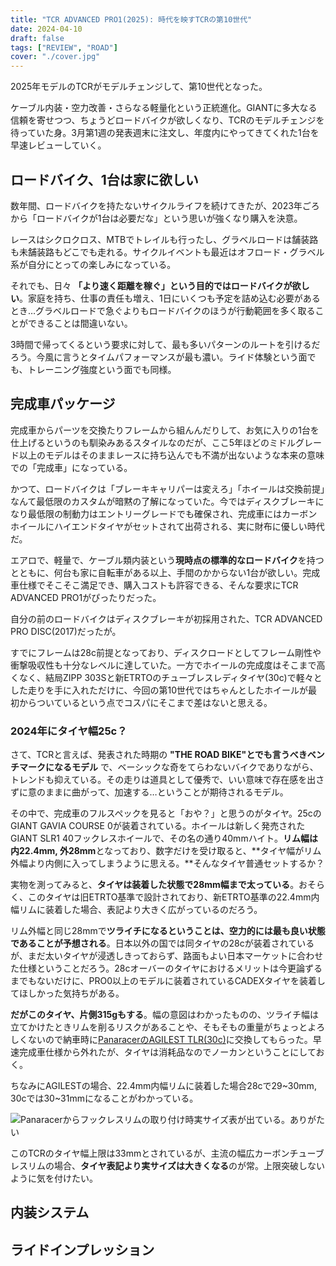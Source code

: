 ```yaml
---
title: "TCR ADVANCED PRO1(2025): 時代を映すTCRの第10世代"
date: 2024-04-10
draft: false
tags: ["REVIEW", "ROAD"]
cover: "./cover.jpg"
---
```


2025年モデルのTCRがモデルチェンジして、第10世代となった。

ケーブル内装・空力改善・さらなる軽量化という正統進化。GIANTに多大なる信頼を寄せつつ、ちょうどロードバイクが欲しくなり、TCRのモデルチェンジを待っていた身。3月第1週の発表週末に注文し、年度内にやってきてくれた1台を早速レビューしていく。

## ロードバイク、1台は家に欲しい

数年間、ロードバイクを持たないサイクルライフを続けてきたが、2023年ごろから「ロードバイクが1台は必要だな」という思いが強くなり購入を決意。

レースはシクロクロス、MTBでトレイルも行ったし、グラベルロードは舗装路も未舗装路もどこでも走れる。サイクルイベントも最近はオフロード・グラベル系が自分にとっての楽しみになっている。

それでも、日々 **「より速く距離を稼ぐ」という目的ではロードバイクが欲しい**。家庭を持ち、仕事の責任も増え、1日にいくつも予定を詰め込む必要があるとき…グラベルロードで急ぐよりもロードバイクのほうが行動範囲を多く取ることができることは間違いない。

3時間で帰ってくるという要求に対して、最も多いパターンのルートを引けるだろう。今風に言うとタイムパフォーマンスが最も濃い。ライド体験という面でも、トレーニング強度という面でも同様。

## 完成車パッケージ

完成車からパーツを交換たりフレームから組んんだりして、お気に入りの1台を仕上げるというのも馴染みあるスタイルなのだが、ここ5年ほどのミドルグレード以上のモデルはそのままレースに持ち込んでも不満が出ないような本来の意味での「完成車」になっている。

かつて、ロードバイクは「ブレーキキャリパーは変えろ」「ホイールは交換前提」なんて最低限のカスタムが暗黙の了解になっていた。今ではディスクブレーキになり最低限の制動力はエントリーグレードでも確保され、完成車にはカーボンホイールにハイエンドタイヤがセットされて出荷される、実に財布に優しい時代だ。

エアロで、軽量で、ケーブル類内装という**現時点の標準的なロードバイク**を持つとともに、何台も家に自転車がある以上、手間のかからない1台が欲しい。完成車仕様でそこそこ満足でき、購入コストも許容できる、そんな要求にTCR ADVANCED PRO1がぴったりだった。

自分の前のロードバイクはディスクブレーキが初採用された、TCR ADVANCED PRO DISC(2017)だったが。

<LinkBox url="https://blog.gensobunya.net/post/2016/10/tcr-advanced-pro-disc/" />

すでにフレームは28c前提となっており、ディスクロードとしてフレーム剛性や衝撃吸収性も十分なレベルに達していた。一方でホイールの完成度はそこまで高くなく、結局ZIPP 303Sと新ETRTOのチューブレスレディタイヤ(30c)で軽々とした走りを手に入れただけに、今回の第10世代ではちゃんとしたホイールが最初からついているという点でコスパにそこまで差はないと思える。

### 2024年にタイヤ幅25c？

さて、TCRと言えば、発表された時期の **"THE ROAD BIKE"とでも言うべきベンチマークになるモデル** で、ベーシックな奇をてらわないバイクでありながら、トレンドも抑えている。その走りは道具として優秀で、いい意味で存在感を出さずに意のままに曲がって、加速する…ということが期待されるモデル。

その中で、完成車のフルスペックを見ると「おや？」と思うのがタイヤ。25cのGIANT GAVIA COURSE 0が装着されている。ホイールは新しく発売されたGIANT SLR1 40フックレスホイールで、その名の通り40mmハイト。**リム幅は内22.4mm, 外28mm**となっており、数字だけを受け取ると、**タイヤ幅がリム外幅より内側に入ってしまうように思える。**そんなタイヤ普通セットするか？

実物を測ってみると、**タイヤは装着した状態で28mm幅まで太っている**。おそらく、このタイヤは旧ETRTO基準で設計されており、新ETRTO基準の22.4mm内幅リムに装着した場合、表記より大きく広がっているのだろう。

リム外幅と同じ28mmで**ツライチになるということは、空力的には最も良い状態であることが予想される**。日本以外の国では同タイヤの28cが装着されているが、まだ太いタイヤが浸透しきっておらず、路面もよい日本マーケットに合わせた仕様ということだろう。28cオーバーのタイヤにおけるメリットは今更論ずるまでもないだけに、PRO0以上のモデルに装着されているCADEXタイヤを装着してほしかった気持ちがある。

**だがこのタイヤ、片側315gもする**。幅の意図はわかったものの、ツライチ幅は立てかけたときリムを削るリスクがあることや、そもそもの重量がちょっとよろしくないので納車時に[PanaracerのAGILEST TLR(30c)](https://amzn.to/3vwJkca)に交換してもらった。早速完成車仕様から外れたが、タイヤは消耗品なのでノーカンということにしておく。

ちなみにAGILESTの場合、22.4mm内幅リムに装着した場合28cで29~30mm, 30cでは30~31mmになることがわかっている。

![Panaracerからフックレスリムの取り付け時実サイズ表が出ている。ありがたい](./image.png)

このTCRのタイヤ幅上限は33mmとされているが、主流の幅広カーボンチューブレスリムの場合、**タイヤ表記より実サイズは大きくなる**のが常。上限突破しないように気を付けたい。

## 内装システム

## ライドインプレッション
